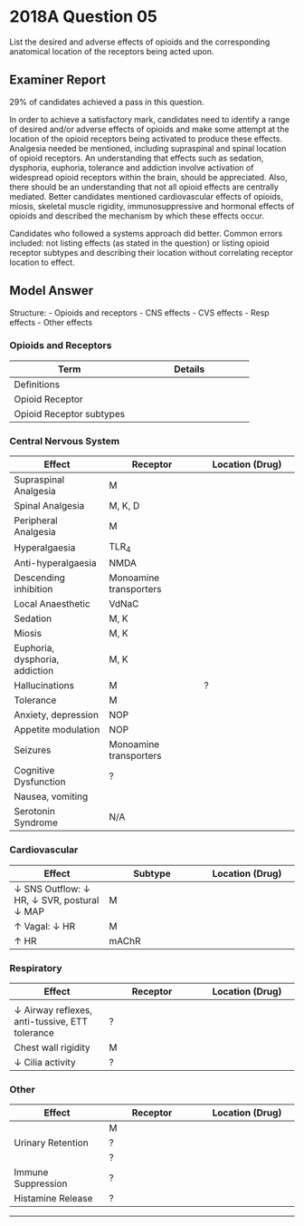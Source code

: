 # 2018A Question 05 

List the desired and adverse effects of opioids and the corresponding anatomical location of the receptors being acted upon.


## Examiner Report

29% of candidates achieved a pass in this question.


In order to achieve a satisfactory mark, candidates need to identify a range of desired and/or adverse effects of opioids and make some attempt at the location of the opioid receptors being activated to produce these effects. Analgesia needed be mentioned, including supraspinal and spinal location of opioid receptors. An understanding that effects such as sedation, dysphoria, euphoria, tolerance and addiction involve activation of widespread opioid receptors within the brain, should be appreciated. Also, there should be an understanding that not all opioid effects are centrally mediated. Better candidates mentioned cardiovascular effects of opioids, miosis, skeletal muscle rigidity, immunosuppressive and hormonal effects of opioids and described the mechanism by which these effects occur.


Candidates who followed a systems approach did better. Common errors included: not listing effects (as stated in the question) or listing opioid receptor subtypes and describing their location without correlating receptor location to effect.

## Model Answer

Structure:
- Opioids and receptors
- CNS effects
- CVS effects
- Resp effects
- Other effects

### Opioids and Receptors


|Term|Details|
| -- | -- |
|Definitions|<p>- Opioid: A drug acting via opioid receptors</p><p>(cf. opiate: A naturally occurring derivative of the opium poppy (papaver somniferum)</p>|
|Opioid Receptor|<p>- G-inhibitory protein-coupled receptor</p><p>- ↓ CAMP, ↓ VDCC activation, ↑ K^+^ efflux</p><p>- ↓ Action potential formation</p>|
|Opioid Receptor subtypes|<p>- M 1, 2: Most opioid effects</p><p>- K 1, 2, 3: Spinal analgesia, sedation, miosis</p><p>- D 1,2: Spinal analgesia, respiratory depression</p><p>- NOP: Role unclear</p>|

### Central Nervous System


|Effect|Receptor|Location (Drug)|
| -- | -- | -- |
|Supraspinal Analgesia|M|<p>- Peri-aqueductal gray area</p><p>- Nucleus raphe magnus</p><p>- Rostral ventromedial medulla</p><p>- Cerebral cortex</p>|
|Spinal Analgesia|M, K, D|<p>- Layers 1,2 of dorsal horn</p><p>- Pre-synaptic terminal of nociceptors</p>|
|Peripheral Analgesia|M|<p>- Peripheral sensory neurons</p><p>- Function unclear</p>|
|Hyperalgaesia|TLR~4~|<p>- WBCs</p><p>- (Remifentanil’s carboxylic acid metabolite)</p>|
|Anti-hyperalgaesia|NMDA|<p>- Post-synaptic, dorsal horn</p><p>- Short term: ↓ Excitability = ↓ Wind up</p><p>- Long term: ↓ Synaptic reinforcement, ↓ Long term potentiation</p><p>- (Methadone, tramadol)</p>|
|Descending inhibition|Monoamine transporters|<p>- 5-HT and NAd reuptake inhibition</p><p>- ↑ Descending modulation of dorsal horn</p><p>- Especially layers 2, pre-synaptic inhibition</p><p>- (Tramadol, tapentadol, methadone)</p>|
|Local Anaesthetic|VdNaC|<p>- Sensory neurons</p><p>- (Pethidine)</p>|
|Sedation|M, K|<p>- Ascending reticular activating system</p><p>- ↓ Release of glutamate, NAd, ACh, 5HT etc</p>|
|Miosis|M, K|<p>- Nucleus of Edinger-Westphal of CNIII</p>|
|Euphoria, dysphoria, addiction|M, K|<p>- Limbus, nucleus accumbens</p>|
|Hallucinations|M|?|
|Tolerance|M|<p>- Receptor, intracellular</p>|
|Anxiety, depression|NOP|<p>- ?Limbic system</p>|
|Appetite modulation|NOP|<p>- ?Hypothalamus</p>|
|Seizures|Monoamine transporters|<p>- (Tramadol, norpethidine): ↓ 5-HT reuptake</p><p>- (Morphine-3-glucuronide): ?Mechanism</p>|
|Cognitive Dysfunction|?|<p>- (Norpethidine)</p><p>- (Morphine-3-glucuronide)</p>|
|Nausea, vomiting|<p>M</p><p>5-HT</p>|<p>- Chemoreceptor trigger zone</p><p>- (Serotonin: Pethidine, tramadol)</p>|
|Serotonin Syndrome|N/A|<p>- (Tramadol, norpethidine, methadone 5HT reuptake)</p>|

### Cardiovascular


|Effect|Subtype|Location (Drug)|
| -- | -- | -- |
|↓ SNS Outflow: ↓ HR, ↓ SVR, postural ↓ MAP|M|<p>- SNS: Rostral ventrolateral medulla</p>|
|↑ Vagal: ↓ HR|M|<p>- PSNS: Dorsal motor nucleus, nucleus ambiguus</p><p>- Morphine more than others</p>|
|↑ HR|mAChR|<p>- Post-ganglionic neuron in cardiac plexus</p><p>- (Pethidine – antagonist)</p>|

### Respiratory


|Effect|Receptor|Location (Drug)|
| -- | -- | -- |
|<p>↓ RR > ↓ VT</p><p>↓ MV response to ↑ PaCO~2~ (R shift, ↓ slope)</p><p>↓ MV response to ↓ PaO~2~ (less affected)</p>|<p>M, D</p><p>M</p>|<p>- Medulla respiratory centre</p><p>- Peripheral and central chemoreceptors</p>|
|↓ Airway reflexes, anti-tussive, ETT tolerance|?|<p>- Medulla</p>|
|Chest wall rigidity|M|<p>- GABA-ergic neurons in basal ganglia</p>|
|↓ Cilia activity|?|<p>- Respiratory epitheilum</p>|

### Other


|Effect|Receptor|Location (Drug)|
| -- | -- | -- |
|<p>↓ GIT Motility</p><p>↓ GIT sphincter tone</p>|M|<p>- GIT, medulla</p>|
|Urinary Retention|?|<p>- Spinal cord</p>|
|<p>Pituitary Dysfunction</p><p>↓ ADH/ACTH/PRL/FSH/LH</p><p>Hypogonadism</p><p>Osteoporosis</p>|?|<p>- Hypothalamus, pituitary</p>|
|Immune Suppression|?|<p>- WBCs</p>|
|Histamine Release|?|<p>- Mast cells</p><p>- (Morphine)</p>|


--- 

